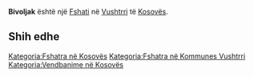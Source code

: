 {{Fshat në 
 | Emri                = Bivoljak
 | Emri (Rasa dhanore) = 
 | Figura              = 
 | Shteti              = Kosovës
 | Komuna              = Vushtrri
 | Kodi postar         = 
 | Sipërfaqja          = 
 | Popullsia           = 0
 | Regj. i popullsisë  = 
 | Dend. e popullsisë  = 
 | Faqja zyrtare       = 
 <!--- Koordinatat ----> 
 | Gjerësia            = 42.71463
 | Gjatësia            = 21.00825
 | Lartësia            = 
}}
'''Bivoljak''' është një [[Fshati]] në [[ Vushtrri ]] të [[ Kosovës ]].

<!-- == Gjeografia == -->
<!-- == Historia == -->
<!-- == Demografia == -->
== Shih edhe ==
{{Komuna Vushtrri}}
{{Kosovo-Administrata-Cung}}

[[Kategoria:Fshatra në Kosovës]]
[[Kategoria:Fshatra në Kommunes Vushtrri]]
[[Kategoria:Vendbanime në Kosovës]]